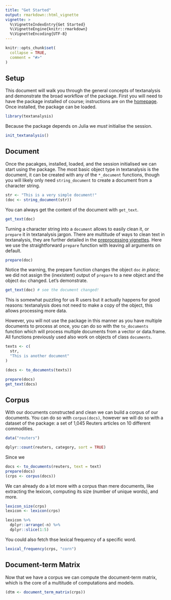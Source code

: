 ```yaml
---
title: "Get Started"
output: rmarkdown::html_vignette
vignette: >
  %\VignetteIndexEntry{Get Started}
  %\VignetteEngine{knitr::rmarkdown}
  %\VignetteEncoding{UTF-8}
---
```


```r
knitr::opts_chunk$set(
  collapse = TRUE,
  comment = "#>"
)
```

## Setup

This document will walk you through the general concepts of textanalysis and demonstrate the broad workflow of the package. First you will need to have the package installed of course; instructions are on the [homepage](https://textanalysis.news-r.org). Once installed, the package can be loaded.

```r
library(textanalysis)
```

Because the package depends on Julia we _must_ initialise the session.

```r
init_textanalysis()
```

## Document

Once the pacakges, installed, loaded, and the session initialised we can start using the package. The most basic object type in textanalysis is the document, it can be created with any of the `*_document` functions, though you will likely only need `string_document` to create a document from a character string.

```r
str <- "This is a very simple document!"
(doc <- string_document(str))
```

You can always get the content of the document with `get_text`.

```r
get_text(doc)
```

Turning a character string into a `document` allows to easily clean it, or `prepare` it in textanalysis jargon. There are multitude of ways to clean text in textanalysis, they are further detailed in the [preprocessing vignettes](articles/prepare.html). Here we use the straightforward `prepare` function with leaving all arguments on default.

```r
prepare(doc)
```

Notice the warning, the prepare function changes the object `doc` _in place_; we did not assign the (inexistent) output of `prepare` to a new object and the object `doc` changed. Let's demonstrate.

```r
get_text(doc) # see the document changed!
```

This is somewhat puzzling for us R users but it actually happens for good reasons: textanalysis does not need to make a copy of the object, this allows processing more data.

However, you will not use the package in this manner as you have multiple documents to process at once, you can do so with the `to_documents` function which will process multiple documents from a vector or data.frame. All functions previously used also work on objects of class `documents`. 

```r
texts <- c(
  str,
  "This is another document"
)

(docs <- to_documents(texts))

prepare(docs)
get_text(docs)
```

## Corpus

With our documents constructed and clean we can build a corpus of our documents. You can do so with `corpus(docs)`, however we will do so with a dataset of the package: a set of 1,045 Reuters articles on 10 different commodities.

```r
data("reuters")

dplyr::count(reuters, category, sort = TRUE)
```

Since we 

```r
docs <- to_documents(reuters, text = text)
prepare(docs)
(crps <- corpus(docs))
```

We can already do a lot more with a corpus than mere documents, like extracting the lexicon, computing its size (number of unique words), and more.

```r
lexicon_size(crps)
lexicon <- lexicon(crps)

lexicon %>% 
  dplyr::arrange(-n) %>% 
  dplyr::slice(1:5)
```

You could also fetch thse lexical frequency of a specific word.

```r
lexical_frequency(crps, "corn")
```

## Document-term Matrix

Now that we have a corpus we can compute the document-term matrix, which is the core of a multitude of computations and models.

```r
(dtm <- document_term_matrix(crps))
```
